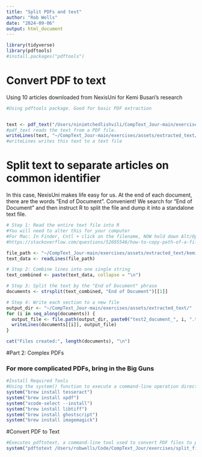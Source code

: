 ```yaml
---
title: "Split PDFs and text"
author: "Rob Wells"
date: "2024-09-06"
output: html_document
---
```


```r
library(tidyverse)
library(pdftools)
#install.packages("pdftools")
```

# Convert PDF to text

Using 10 articles downloaded from NexisUni for Kemi Busari's research

```r
#Using pdftools package. Good for basic PDF extraction


text <- pdf_text("/Users/ninimtchedlishvili/CompText_Jour-main/exercises/assets/pdfs/kemi.PDF")
#pdf_text reads the text from a PDF file.
writeLines(text, "~/CompText_Jour-main/exercises/assets/extracted_text/kemi_text.txt")
#writeLines writes this text to a text file
```

# Split text to separate articles on common identifier

In this case, NexisUni makes life easy for us. At the end of each document, there are the words "End of Document". Convenient! We search for "End of Document" and then instruct R to split the file and dump it into a standalone text file.

```r
# Step 1: Read the entire text file into R
#You will need to alter this for your computer
#For Mac: In Finder, Cntl + click on the filename, NOW hold down Alt/Option, and an item to copy file path will appear as Copy "Filename" as Pathname 
#https://stackoverflow.com/questions/52695546/how-to-copy-path-of-a-file-in-mac-os

file_path <- "~/CompText_Jour-main/exercises/assets/extracted_text/kemi_text.txt"
text_data <- readLines(file_path)

# Step 2: Combine lines into one single string
text_combined <- paste(text_data, collapse = "\n")

# Step 3: Split the text by the "End of Document" phrase
documents <- strsplit(text_combined, "End of Document")[[1]]

# Step 4: Write each section to a new file
output_dir <- "~/CompText_Jour-main/exercises/assets/extracted_text/"
for (i in seq_along(documents)) {
  output_file <- file.path(output_dir, paste0("test2_document_", i, ".txt"))
  writeLines(documents[[i]], output_file)
}

cat("Files created:", length(documents), "\n")
```

#Part 2: Complex PDFs

### For more complicated PDFs, bring in the Big Guns

```r
#Install Required Tools
#Using the system() function to execute a command-line operation directly from within R.
system("brew install tesseract")
system("brew install xpdf")
system("xcode-select --install")
system("brew install libtiff")
system("brew install ghostscript")
system("brew install imagemagick")
```

#Convert PDF to Text

```r
#Executes pdftotext, a command-line tool used to convert PDF files to plain text.
system("pdftotext /Users/robwells/Code/CompText_Jour/exercises/split_file/kemi.PDF ../exercises/split_file/kemi3.txt")
```

